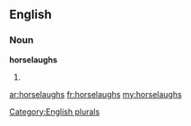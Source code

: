 ==English==

===Noun===
'''horselaughs'''

# {{plural of|[[horselaugh]]}}

[[Category:English plurals]]

[[ar:horselaughs]]
[[fr:horselaughs]]
[[my:horselaughs]]